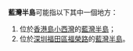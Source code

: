 '''藍灣半島'''可能指以下其中一個地方：
# 位於[[香港島|香港島]][[小西灣|小西灣]]的[[藍灣半島|藍灣半島]]；
# 位於[[深圳|深圳]][[福田區|福田區]][[福榮路|福榮路]]的[[藍灣半島_(深圳)|藍灣半島]]。

{{disambig|Cat=四字建築物消歧義}}